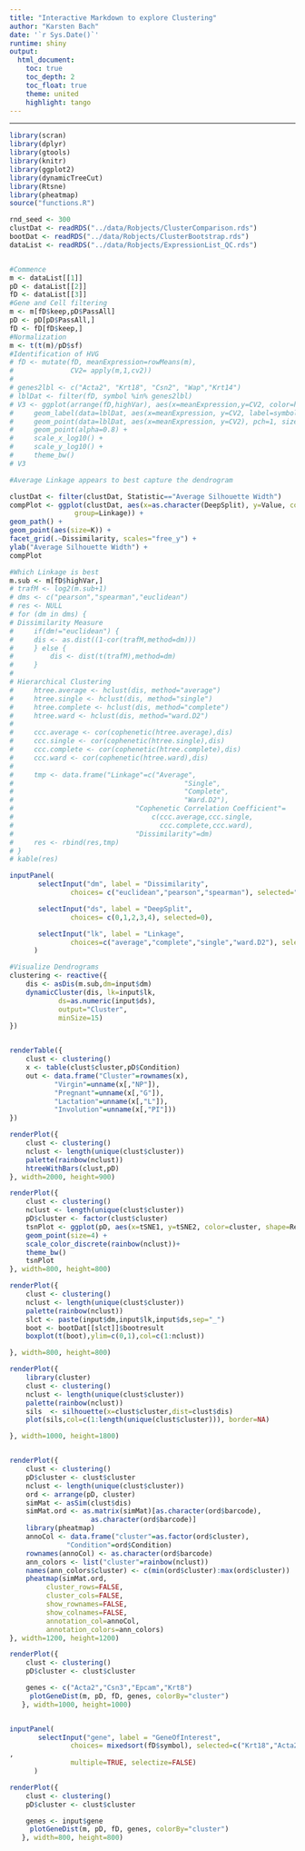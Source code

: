```yaml
--- 
title: "Interactive Markdown to explore Clustering"
author: "Karsten Bach"
date: '`r Sys.Date()`'
runtime: shiny
output:
  html_document:
    toc: true
    toc_depth: 2
    toc_float: true
    theme: united
    highlight: tango
---
```

***

```r
library(scran)
library(dplyr)
library(gtools)
library(knitr)
library(ggplot2)
library(dynamicTreeCut)
library(Rtsne)
library(pheatmap)
source("functions.R")

rnd_seed <- 300
clustDat <- readRDS("../data/Robjects/ClusterComparison.rds") 
bootDat <- readRDS("../data/Robjects/ClusterBootstrap.rds")
dataList <- readRDS("../data/Robjects/ExpressionList_QC.rds")


#Commence
m <- dataList[[1]]
pD <- dataList[[2]]
fD <- dataList[[3]]
#Gene and Cell filtering
m <- m[fD$keep,pD$PassAll]
pD <- pD[pD$PassAll,]
fD <- fD[fD$keep,]
#Normalization
m <- t(t(m)/pD$sf)
#Identification of HVG 
# fD <- mutate(fD, meanExpression=rowMeans(m),
#              CV2= apply(m,1,cv2))
# 
# genes2lbl <- c("Acta2", "Krt18", "Csn2", "Wap","Krt14")
# lblDat <- filter(fD, symbol %in% genes2lbl)
# V3 <- ggplot(arrange(fD,highVar), aes(x=meanExpression,y=CV2, color=highVar)) +
#     geom_label(data=lblDat, aes(x=meanExpression, y=CV2, label=symbol), nudge_y=0.1) +
#     geom_point(data=lblDat, aes(x=meanExpression, y=CV2), pch=1, size=4) +
#     geom_point(alpha=0.8) +
#     scale_x_log10() +
#     scale_y_log10() +
#     theme_bw()
# V3

#Average Linkage appears to best capture the dendrogram

clustDat <- filter(clustDat, Statistic=="Average Silhouette Width")
compPlot <- ggplot(clustDat, aes(x=as.character(DeepSplit), y=Value, color=Linkage,
			    group=Linkage)) +
geom_path() +
geom_point(aes(size=K)) +
facet_grid(.~Dissimilarity, scales="free_y") +
ylab("Average Silhouette Width") +
compPlot

#Which Linkage is best
m.sub <- m[fD$highVar,]
# trafM <- log2(m.sub+1)
# dms <- c("pearson","spearman","euclidean")
# res <- NULL
# for (dm in dms) {
# Dissimilarity Measure
#     if(dm!="euclidean") {
#     dis <- as.dist((1-cor(trafM,method=dm)))
#     } else {
#         dis <- dist(t(trafM),method=dm)
#     }
# 
# Hierarchical Clustering
#     htree.average <- hclust(dis, method="average")
#     htree.single <- hclust(dis, method="single")
#     htree.complete <- hclust(dis, method="complete")
#     htree.ward <- hclust(dis, method="ward.D2")
# 
#     ccc.average <- cor(cophenetic(htree.average),dis)
#     ccc.single <- cor(cophenetic(htree.single),dis)
#     ccc.complete <- cor(cophenetic(htree.complete),dis)
#     ccc.ward <- cor(cophenetic(htree.ward),dis)
# 
#     tmp <- data.frame("Linkage"=c("Average",
#                                          "Single",
#                                          "Complete",
#                                          "Ward.D2"),
#                              "Cophenetic Correlation Coefficient"=
#                                  c(ccc.average,ccc.single,
#                                    ccc.complete,ccc.ward),
#                              "Dissimilarity"=dm)
#     res <- rbind(res,tmp)
# }
# kable(res)

inputPanel(
	   selectInput("dm", label = "Dissimilarity",
		       choices= c("euclidean","pearson","spearman"), selected="euclidean"),

	   selectInput("ds", label = "DeepSplit",
		       choices= c(0,1,2,3,4), selected=0),

	   selectInput("lk", label = "Linkage",
		       choices=c("average","complete","single","ward.D2"), selected="average")
	  )

#Visualize Dendrograms
clustering <- reactive({
    dis <- asDis(m.sub,dm=input$dm)
    dynamicCluster(dis, lk=input$lk,
			ds=as.numeric(input$ds),
			output="Cluster",
			minSize=15)
})


renderTable({
    clust <- clustering()
    x <- table(clust$cluster,pD$Condition)
    out <- data.frame("Cluster"=rownames(x),
	       "Virgin"=unname(x[,"NP"]),
	       "Pregnant"=unname(x[,"G"]),
	       "Lactation"=unname(x[,"L"]),
	       "Involution"=unname(x[,"PI"]))
})

renderPlot({
    clust <- clustering()
    nclust <- length(unique(clust$cluster))
    palette(rainbow(nclust))
    htreeWithBars(clust,pD)
}, width=2000, height=900)

renderPlot({
    clust <- clustering()
    nclust <- length(unique(clust$cluster))
    pD$cluster <- factor(clust$cluster)
    tsnPlot <- ggplot(pD, aes(x=tSNE1, y=tSNE2, color=cluster, shape=Replicate)) +
	geom_point(size=4) +
	scale_color_discrete(rainbow(nclust))+
	theme_bw()
    tsnPlot
}, width=800, height=800)

renderPlot({
    clust <- clustering()
    nclust <- length(unique(clust$cluster))
    palette(rainbow(nclust))
    slct <- paste(input$dm,input$lk,input$ds,sep="_")
    boot <- bootDat[[slct]]$bootresult
    boxplot(t(boot),ylim=c(0,1),col=c(1:nclust))

}, width=800, height=800)

renderPlot({
    library(cluster)
    clust <- clustering()
    nclust <- length(unique(clust$cluster))
    palette(rainbow(nclust))
    sils  <- silhouette(x=clust$cluster,dist=clust$dis)
    plot(sils,col=c(1:length(unique(clust$cluster))), border=NA)

}, width=1000, height=1800)


renderPlot({
    clust <- clustering()
    pD$cluster <- clust$cluster
    nclust <- length(unique(clust$cluster))
    ord <- arrange(pD, cluster) 
    simMat <- asSim(clust$dis)
    simMat.ord <- as.matrix(simMat)[as.character(ord$barcode),
				    as.character(ord$barcode)]
    library(pheatmap)
    annoCol <- data.frame("cluster"=as.factor(ord$cluster),
			  "Condition"=ord$Condition)
    rownames(annoCol) <- as.character(ord$barcode)
    ann_colors <- list("cluster"=rainbow(nclust))
    names(ann_colors$cluster) <- c(min(ord$cluster):max(ord$cluster))
    pheatmap(simMat.ord,
	     cluster_rows=FALSE,
	     cluster_cols=FALSE,
	     show_rownames=FALSE,
	     show_colnames=FALSE,
	     annotation_col=annoCol,
	     annotation_colors=ann_colors)
}, width=1200, height=1200)

renderPlot({
    clust <- clustering()
    pD$cluster <- clust$cluster

    genes <- c("Acta2","Csn3","Epcam","Krt8")
	 plotGeneDist(m, pD, fD, genes, colorBy="cluster")
   }, width=1000, height=1000)


inputPanel(
	   selectInput("gene", label = "GeneOfInterest",
		       choices= mixedsort(fD$symbol), selected=c("Krt18","Acta2","Csn2","Cd74")
,
		       multiple=TRUE, selectize=FALSE)
	  )

renderPlot({
    clust <- clustering()
    pD$cluster <- clust$cluster

    genes <- input$gene
	 plotGeneDist(m, pD, fD, genes, colorBy="cluster")
   }, width=800, height=800)

```
